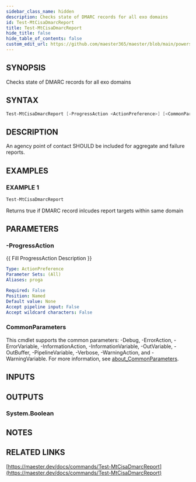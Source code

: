 ```yaml
---
sidebar_class_name: hidden
description: Checks state of DMARC records for all exo domains
id: Test-MtCisaDmarcReport
title: Test-MtCisaDmarcReport
hide_title: false
hide_table_of_contents: false
custom_edit_url: https://github.com/maester365/maester/blob/main/powershell/public/Test-MtCisaDmarcReport.ps1
---
```


## SYNOPSIS

Checks state of DMARC records for all exo domains

## SYNTAX

```powershell
Test-MtCisaDmarcReport [-ProgressAction <ActionPreference>] [<CommonParameters>]
```

## DESCRIPTION

An agency point of contact SHOULD be included for aggregate and failure reports.

## EXAMPLES

### EXAMPLE 1

```powershell
Test-MtCisaDmarcReport
```

Returns true if DMARC record inlcudes report targets within same domain

## PARAMETERS

### -ProgressAction

\{\{ Fill ProgressAction Description \}\}

```yaml
Type: ActionPreference
Parameter Sets: (All)
Aliases: proga

Required: False
Position: Named
Default value: None
Accept pipeline input: False
Accept wildcard characters: False
```

### CommonParameters

This cmdlet supports the common parameters: -Debug, -ErrorAction, -ErrorVariable, -InformationAction, -InformationVariable, -OutVariable, -OutBuffer, -PipelineVariable, -Verbose, -WarningAction, and -WarningVariable. For more information, see [about_CommonParameters](http://go.microsoft.com/fwlink/?LinkID=113216).

## INPUTS

## OUTPUTS

### System.Boolean

## NOTES

## RELATED LINKS

[https://maester.dev/docs/commands/Test-MtCisaDmarcReport](https://maester.dev/docs/commands/Test-MtCisaDmarcReport)
